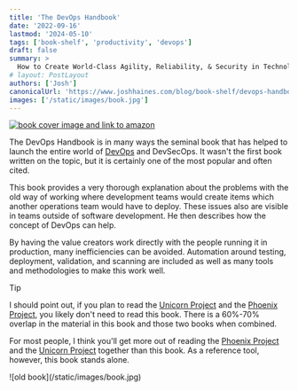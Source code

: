 ```yaml
---
title: 'The DevOps Handbook'
date: '2022-09-16'
lastmod: '2024-05-10'
tags: ['book-shelf', 'productivity', 'devops']
draft: false
summary: >
  How to Create World-Class Agility, Reliability, & Security in Technology Organizations
# layout: PostLayout
authors: ['Josh']
canonicalUrl: 'https://www.joshhaines.com/blog/book-shelf/devops-handbook'
images: ['/static/images/book.jpg']
---
```


<div className="mx-auto w-1/3">
  <a href="https://www.amazon.com/DevOps-Handbook-World-Class-Reliability-Organizations/dp/1950508404/">
    <img
      alt="book cover image and link to amazon"
      src="https://m.media-amazon.com/images/I/51peMkV0w2L._SY445_SX342_.jpg"
    />
  </a>
</div>

The DevOps Handbook is in many ways the seminal book that has helped to launch the entire world of [DevOps](/tags/devops) and DevSecOps. It wasn't the first book written on the topic, but it is certainly one of the most popular and often cited.

This book provides a very thorough explanation about the problems with the old way of working where development teams would create items which another operations team would have to deploy. These issues also are visible in teams outside of software development. He then describes how the concept of DevOps can help.

By having the value creators work directly with the people running it in production, many inefficiencies can be avoided. Automation around testing, deployment, validation, and scanning are included as well as many tools and methodologies to make this work well.

> [!TIP]
> I should point out, if you plan to read the [Unicorn Project](/blog/book-shelf/unicorn-project) and the [Phoenix Project](/blog/book-shelf/phoenix-project), you likely don't need to read this book. There is a 60%-70% overlap in the material in this book and those two books when combined.

For most people, I think you'll get more out of reading the [Phoenix Project](/blog/book-shelf/phoenix-project) and the [Unicorn Project](/blog/book-shelf/unicorn-project) together than this book. As a reference tool, however, this book stands alone.

<div className="-mx-2 flex flex-wrap justify-center overflow-hidden xl:-mx-2">
  <div className="my-1 w-full overflow-hidden px-2 xl:my-1 xl:w-1/2 xl:px-2">
    ![old book](/static/images/book.jpg)
  </div>
</div>

